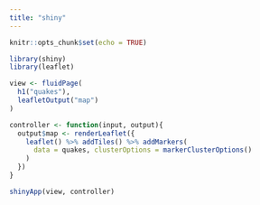 ```yaml
---
title: "shiny"
---
```


```r
knitr::opts_chunk$set(echo = TRUE)
```

```r
library(shiny)
library(leaflet)

view <- fluidPage(
  h1("quakes"),
  leafletOutput("map")
)

controller <- function(input, output){
  output$map <- renderLeaflet({
    leaflet() %>% addTiles() %>% addMarkers(
      data = quakes, clusterOptions = markerClusterOptions()
    )
  })
}

shinyApp(view, controller)
```
